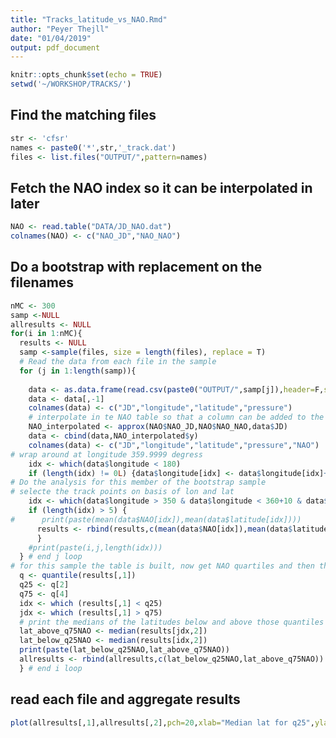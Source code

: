 ```yaml
---
title: "Tracks_latitude_vs_NAO.Rmd"
author: "Peyer Thejll"
date: "01/04/2019"
output: pdf_document
---
```


```r
knitr::opts_chunk$set(echo = TRUE)
setwd('~/WORKSHOP/TRACKS/')
```

## Find the matching files
```r
str <- 'cfsr'
names <- paste0('*',str,'_track.dat')
files <- list.files("OUTPUT/",pattern=names)
```


## Fetch the NAO index so it can be interpolated in later
```r
NAO <- read.table("DATA/JD_NAO.dat")
colnames(NAO) <- c("NAO_JD","NAO_NAO")
```

## Do a bootstrap with replacement on the filenames

```r
nMC <- 300
samp <-NULL
allresults <- NULL
for(i in 1:nMC){
  results <- NULL
  samp <-sample(files, size = length(files), replace = T)
  # Read the data from each file in the sample
  for (j in 1:length(samp)){
    
    data <- as.data.frame(read.csv(paste0("OUTPUT/",samp[j]),header=F,sep=""))
    data <- data[,-1]
    colnames(data) <- c("JD","longitude","latitude","pressure")
    # interpolate in te NAO table so that a column can be added to the df ...
    NAO_interpolated <- approx(NAO$NAO_JD,NAO$NAO_NAO,data$JD)
    data <- cbind(data,NAO_interpolated$y)
    colnames(data) <- c("JD","longitude","latitude","pressure","NAO")
# wrap around at longitude 359.9999 degress
    idx <- which(data$longitude < 180)
    if (length(idx) != 0L) {data$longitude[idx] <- data$longitude[idx]+360.0}
# Do the analysis for this member of the bootstrap sample
# selecte the track points on basis of lon and lat
    idx <- which(data$longitude > 350 & data$longitude < 360+10 & data$latitude > 25)
    if (length(idx) > 5) {
#      print(paste(mean(data$NAO[idx]),mean(data$latitude[idx])))
      results <- rbind(results,c(mean(data$NAO[idx]),mean(data$latitude[idx])))
      }
    #print(paste(i,j,length(idx)))
  } # end j loop
# for this sample the table is built, now get NAO quartiles and then the medians of the lats ovr and under them
  q <- quantile(results[,1])
  q25 <- q[2]
  q75 <- q[4]
  idx <- which (results[,1] < q25)
  jdx <- which (results[,1] > q75)
  # print the medians of the latitudes below and above those quantiles
  lat_above_q75NAO <- median(results[jdx,2])
  lat_below_q25NAO <- median(results[idx,2])
  print(paste(lat_below_q25NAO,lat_above_q75NAO))
  allresults <- rbind(allresults,c(lat_below_q25NAO,lat_above_q75NAO))
  } # end i loop
```

## read each file and aggregate results
```r
plot(allresults[,1],allresults[,2],pch=20,xlab="Median lat for q25",ylab="Median lat for q75")
```



